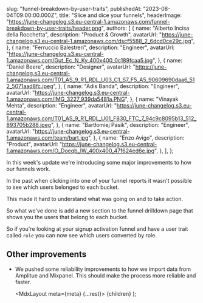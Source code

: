
  slug: "funnel-breakdown-by-user-traits",
  publishedAt: "2023-08-04T09:00:00.000Z",
  title: "Slice and dice your funnels",
  headerImage:
    "https://june-changelog.s3.eu-central-1.amazonaws.com/funnel-breakdown-by-user-traits/header.png",
  authors: [
    {
      name: "Alberto Incisa della Rocchetta",
      description: "Product & Growth",
      avatarUrl: "https://june-changelog.s3.eu-central-1.amazonaws.com/dscf5588_2_6dcd0ce29c.jpg",
    },
    {
      name: "Ferruccio Balestreri",
      description: "Engineer",
      avatarUrl:
        "https://june-changelog.s3.eu-central-1.amazonaws.com/Gut_Ec_N_Ky_400x400_0c189fcaa5.jpg",
    },
    {
      name: "Daniel Beere",
      description: "Designer",
      avatarUrl:
        "https://june-changelog.s3.eu-central-1.amazonaws.com/T01_AS_9_R1_RDL_U03_C1_S7_F5_A5_90609690daa6_512_5071aad8fc.jpeg",
    },
    {
      name: "Adis Banda",
      description: "Engineer",
      avatarUrl: "https://june-changelog.s3.eu-central-1.amazonaws.com/IMG_3227_939da5481a.PNG",
    },
    {
      name: "Vinayak Mehta",
      description: "Engineer",
      avatarUrl:
        "https://june-changelog.s3.eu-central-1.amazonaws.com/T01_AS_9_R1_RDL_U01_F830_FTC_7_94c9c8095b13_512_893705b288.jpeg",
    },
    {
      name: "Bartłomiej Pasik",
      description: "Engineer",
      avatarUrl: "https://june-changelog.s3.eu-central-1.amazonaws.com/team/bart.jpg",
    },
    {
      name: "Enzo Avigo",
      description: "Product",
      avatarUrl:
        "https://june-changelog.s3.eu-central-1.amazonaws.com/O_Doeqb_IW_400x400_47f624ed6e.jpg",
    },
  ],
};

In this week's update we're introducing some major improvements to how our funnels work.

In the past when clicking into one of your funnel reports it wasn't possible to see which users belonged to each bucket.

This made it hard to understand what was going on and to take action.

So what we've done is add a new section to the funnel drilldown page that shows you the users that belong to each bucket.

So if you're looking at your signup activation funnel and have a user trait called `role` you can now see which users converted by role.

## Other improvements

- We pushed some reliability improvements to how we import data from Amplitue and Mixpanel. This should make the process more reliable and faster.

  <MdxLayout meta={meta} {...rest}>
    {children}
  </MdxLayout>
);
